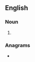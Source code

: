 ==English==

===Noun===
{{head|en|noun plural form}}

# {{plural of|quillion|lang=en}}

===Anagrams===
* {{anagrams|en|a=iillnoqsu|squillion}}